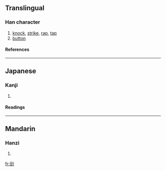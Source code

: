 ==Translingual==
===Han character===
{{Han char|rn=18|rad=刀|as=07|sn=9|four=|canj=一廿中弓 (MTLN), X一廿中弓 (XMTLN)}}
# [[knock]], [[strike]], [[rap]], [[tap]]
# [[button]]
====References====
{{Han ref|kx=0139.280|dkj=01991|dj=0317.060|hdz=10340.010|uh=5245|ud=21061}}
----
==Japanese==
===Kanji===
{{ja-kanji|grade=|rs=刀07}}
# {{defn|Japanese}} 
====Readings====
{{ja-readings|on=[[ろう]] (rō), [[る]] (ru), [[とう]] (tō), [[つ]] (tsu)|kun=[[さく]] (saku), [[さける]] (sakeru)}}

----
==Mandarin==
===Hanzi===
{{cmn-hanzi|pin=[[lóu]] ([[lou2]])|wg=lou<sup>2</sup>}}
# {{defn|Mandarin}}

[[fr:剅]]